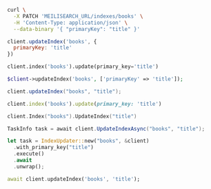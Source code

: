 <CodeGroup>

```bash cURL
curl \
  -X PATCH 'MEILISEARCH_URL/indexes/books' \
  -H 'Content-Type: application/json' \
  --data-binary '{ "primaryKey": "title" }'
```

```javascript JS
client.updateIndex('books', {
  primaryKey: 'title'
})
```

```python Python
client.index('books').update(primary_key='title')
```

```php PHP
$client->updateIndex('books', ['primaryKey' => 'title']);
```

```java Java
client.updateIndex("books", "title");
```

```ruby Ruby
client.index('books').update(primary_key: 'title')
```

```go Go
client.Index("books").UpdateIndex("title")
```

```csharp C#
TaskInfo task = await client.UpdateIndexAsync("books", "title");
```

```rust Rust
let task = IndexUpdater::new("books", &client)
  .with_primary_key("title")
  .execute()
  .await
  .unwrap();
```

```dart Dart
await client.updateIndex('books', 'title');
```
</CodeGroup>
